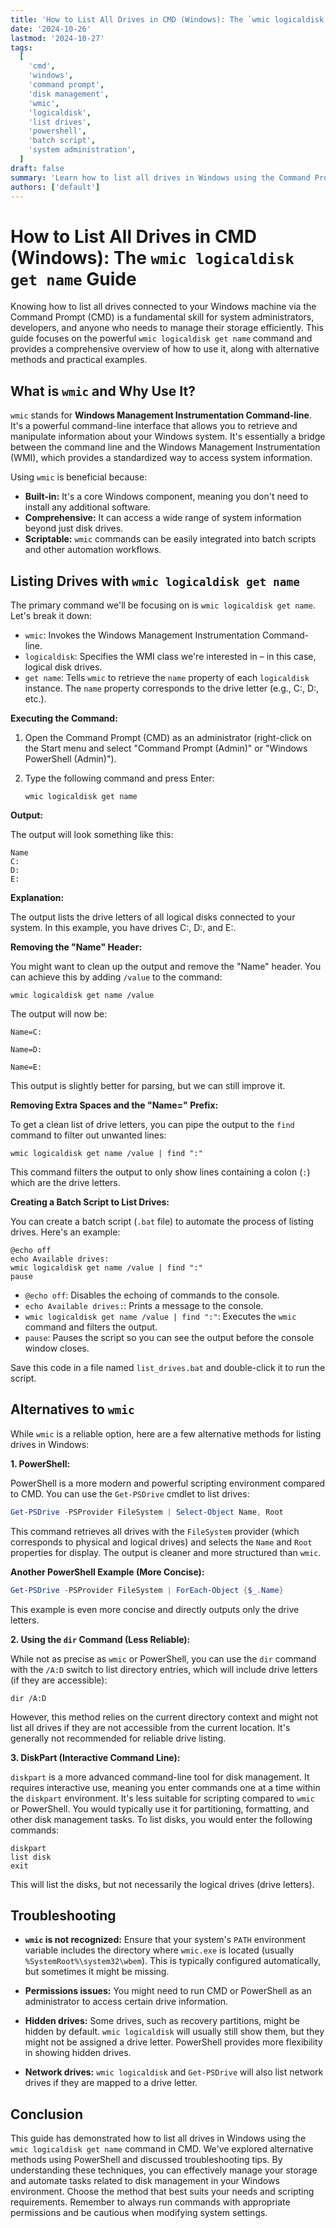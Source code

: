 ```yaml
---
title: 'How to List All Drives in CMD (Windows): The `wmic logicaldisk get name` Guide'
date: '2024-10-26'
lastmod: '2024-10-27'
tags:
  [
    'cmd',
    'windows',
    'command prompt',
    'disk management',
    'wmic',
    'logicaldisk',
    'list drives',
    'powershell',
    'batch script',
    'system administration',
  ]
draft: false
summary: 'Learn how to list all drives in Windows using the Command Prompt (CMD) with the `wmic logicaldisk get name` command. This comprehensive guide covers alternatives, batch scripting options, and troubleshooting tips for effective disk management.'
authors: ['default']
---
```


# How to List All Drives in CMD (Windows): The `wmic logicaldisk get name` Guide

Knowing how to list all drives connected to your Windows machine via the Command Prompt (CMD) is a fundamental skill for system administrators, developers, and anyone who needs to manage their storage efficiently. This guide focuses on the powerful `wmic logicaldisk get name` command and provides a comprehensive overview of how to use it, along with alternative methods and practical examples.

## What is `wmic` and Why Use It?

`wmic` stands for **Windows Management Instrumentation Command-line**. It's a powerful command-line interface that allows you to retrieve and manipulate information about your Windows system. It's essentially a bridge between the command line and the Windows Management Instrumentation (WMI), which provides a standardized way to access system information.

Using `wmic` is beneficial because:

- **Built-in:** It's a core Windows component, meaning you don't need to install any additional software.
- **Comprehensive:** It can access a wide range of system information beyond just disk drives.
- **Scriptable:** `wmic` commands can be easily integrated into batch scripts and other automation workflows.

## Listing Drives with `wmic logicaldisk get name`

The primary command we'll be focusing on is `wmic logicaldisk get name`. Let's break it down:

- `wmic`: Invokes the Windows Management Instrumentation Command-line.
- `logicaldisk`: Specifies the WMI class we're interested in – in this case, logical disk drives.
- `get name`: Tells `wmic` to retrieve the `name` property of each `logicaldisk` instance. The `name` property corresponds to the drive letter (e.g., C:, D:, etc.).

**Executing the Command:**

1.  Open the Command Prompt (CMD) as an administrator (right-click on the Start menu and select "Command Prompt (Admin)" or "Windows PowerShell (Admin)").
2.  Type the following command and press Enter:

    ```plaintext
    wmic logicaldisk get name
    ```

**Output:**

The output will look something like this:

```
Name
C:
D:
E:
```

**Explanation:**

The output lists the drive letters of all logical disks connected to your system. In this example, you have drives C:, D:, and E:.

**Removing the "Name" Header:**

You might want to clean up the output and remove the "Name" header. You can achieve this by adding `/value` to the command:

```plaintext
wmic logicaldisk get name /value
```

The output will now be:

```
Name=C:

Name=D:

Name=E:
```

This output is slightly better for parsing, but we can still improve it.

**Removing Extra Spaces and the "Name=" Prefix:**

To get a clean list of drive letters, you can pipe the output to the `find` command to filter out unwanted lines:

```plaintext
wmic logicaldisk get name /value | find ":"
```

This command filters the output to only show lines containing a colon (`:`) which are the drive letters.

**Creating a Batch Script to List Drives:**

You can create a batch script (`.bat` file) to automate the process of listing drives. Here's an example:

```plaintext
@echo off
echo Available drives:
wmic logicaldisk get name /value | find ":"
pause
```

- `@echo off`: Disables the echoing of commands to the console.
- `echo Available drives:`: Prints a message to the console.
- `wmic logicaldisk get name /value | find ":"`: Executes the `wmic` command and filters the output.
- `pause`: Pauses the script so you can see the output before the console window closes.

Save this code in a file named `list_drives.bat` and double-click it to run the script.

## Alternatives to `wmic`

While `wmic` is a reliable option, here are a few alternative methods for listing drives in Windows:

**1. PowerShell:**

PowerShell is a more modern and powerful scripting environment compared to CMD. You can use the `Get-PSDrive` cmdlet to list drives:

```powershell
Get-PSDrive -PSProvider FileSystem | Select-Object Name, Root
```

This command retrieves all drives with the `FileSystem` provider (which corresponds to physical and logical drives) and selects the `Name` and `Root` properties for display. The output is cleaner and more structured than `wmic`.

**Another PowerShell Example (More Concise):**

```powershell
Get-PSDrive -PSProvider FileSystem | ForEach-Object {$_.Name}
```

This example is even more concise and directly outputs only the drive letters.

**2. Using the `dir` Command (Less Reliable):**

While not as precise as `wmic` or PowerShell, you can use the `dir` command with the `/A:D` switch to list directory entries, which will include drive letters (if they are accessible):

```plaintext
dir /A:D
```

However, this method relies on the current directory context and might not list all drives if they are not accessible from the current location. It's generally not recommended for reliable drive listing.

**3. DiskPart (Interactive Command Line):**

`diskpart` is a more advanced command-line tool for disk management. It requires interactive use, meaning you enter commands one at a time within the `diskpart` environment. It's less suitable for scripting compared to `wmic` or PowerShell. You would typically use it for partitioning, formatting, and other disk management tasks. To list disks, you would enter the following commands:

```
diskpart
list disk
exit
```

This will list the disks, but not necessarily the logical drives (drive letters).

## Troubleshooting

- **`wmic` is not recognized:** Ensure that your system's `PATH` environment variable includes the directory where `wmic.exe` is located (usually `%SystemRoot%\system32\wbem`). This is typically configured automatically, but sometimes it might be missing.

- **Permissions issues:** You might need to run CMD or PowerShell as an administrator to access certain drive information.

- **Hidden drives:** Some drives, such as recovery partitions, might be hidden by default. `wmic logicaldisk` will usually still show them, but they might not be assigned a drive letter. PowerShell provides more flexibility in showing hidden drives.

- **Network drives:** `wmic logicaldisk` and `Get-PSDrive` will also list network drives if they are mapped to a drive letter.

## Conclusion

This guide has demonstrated how to list all drives in Windows using the `wmic logicaldisk get name` command in CMD. We've explored alternative methods using PowerShell and discussed troubleshooting tips. By understanding these techniques, you can effectively manage your storage and automate tasks related to disk management in your Windows environment. Choose the method that best suits your needs and scripting requirements. Remember to always run commands with appropriate permissions and be cautious when modifying system settings.

